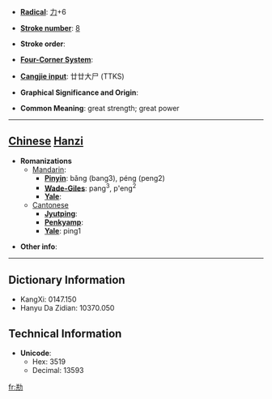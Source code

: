 * '''[[Wiktionary:Chinese radical index| Radical]]''': [[Wiktionary:Chinese radical index 力|力]]+6

* '''[[Wiktionary:Chinese total strokes index|Stroke number]]''': [[Wiktionary:Chinese total strokes index 8|8]]

* '''Stroke order''': 

* '''[[Wiktionary:Chinese four corner index|Four-Corner System]]''': 

* '''[[Wiktionary:Chinese Cangjie index|Cangjie input]]''': 廿廿大尸 (TTKS)

* '''Graphical Significance and Origin''': 

* '''Common Meaning''': great strength; great power

----

== [[Chinese]] [[Hanzi]] ==

* '''Romanizations'''
** [[Mandarin]]:
*** '''[[Pinyin]]''': bǎng (bang3), péng (peng2)
*** '''[[Wade-Giles]]''': pang<sup>3</sup>, p'eng<sup>2</sup>
*** '''[[Yale]]''': 
**[[Cantonese]]
***'''[[Jyutping]]''':
***'''[[Penkyamp]]''': 
***'''[[Yale]]''': ping1

* '''Other info''': 

----

== Dictionary Information ==

* KangXi: 0147.150
* Hanyu Da Zidian: 10370.050

== Technical Information ==

* '''Unicode''':
** Hex: 3519
** Decimal: 13593

[[fr:㔙]]